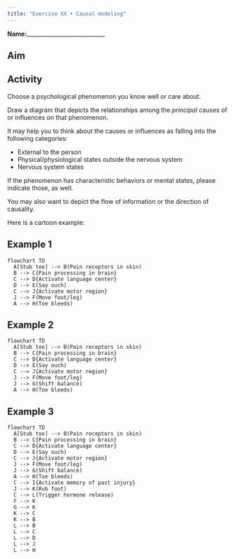 ```yaml
---
title: "Exercise XX • Causal modeling"
---
```


**Name:**____________________________

## Aim

## Activity

Choose a psychological phenomenon you know well or care about.

Draw a diagram that depicts the relationships among the *principal* causes of or influences on that phenomenon.

It may help you to think about the causes or influences as falling into the following categories:

- External to the person
- Physical/physiological states outside the nervous system
- Nervous system states

If the phenomenon has characteristic behaviors or mental states, please indicate those, as well.

You may also want to depict the flow of information or the direction of causality.

Here is a cartoon example:

## Example 1

```mermaid
flowchart TD
  A[Stub toe] --> B(Pain receptors in skin)
  B --> C{Pain processing in brain}
  C --> D{Activate language center}
  D --> E(Say ouch)
  C --> J{Activate motor region}
  J --> F(Move foot/leg)
  A --> H(Toe bleeds)
```

## Example 2

```mermaid
flowchart TD
  A[Stub toe] --> B(Pain receptors in skin)
  B --> C{Pain processing in brain}
  C --> D{Activate language center}
  D --> E(Say ouch)
  C --> J{Activate motor region}
  J --> F(Move foot/leg)
  J --> G(Shift balance)
  A --> H(Toe bleeds)
```

## Example 3

```mermaid
flowchart TD
  A[Stub toe] --> B(Pain receptors in skin)
  B --> C{Pain processing in brain}
  C --> D{Activate language center}
  D --> E(Say ouch)
  C --> J{Activate motor region}
  J --> F(Move foot/leg)
  J --> G(Shift balance)
  A --> H(Toe bleeds)
  C --> I{Activate memory of past injury}
  J --> K(Rub foot)
  C --> L(Trigger hormone release)
  F --> K
  G --> K
  K --> C
  K --> B
  L --> B
  L --> C
  L --> D
  L --> J
  L --> H
```
